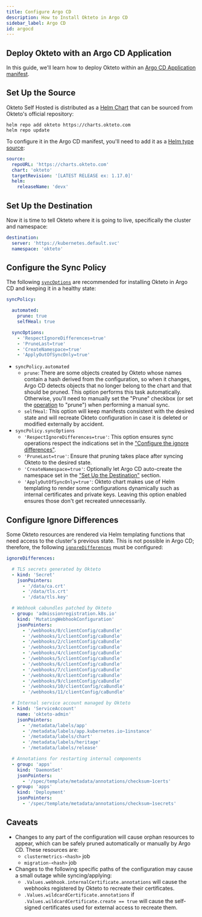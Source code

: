 ```yaml
---
title: Configure Argo CD
description: How to Install Okteto in Argo CD
sidebar_label: Argo CD
id: argocd
---
```


## Deploy Okteto with an Argo CD Application

In this guide, we'll learn how to deploy Okteto within an [Argo CD Application manifest](https://argo-cd.readthedocs.io/en/stable/user-guide/application-specification/).

## Set Up the Source

Okteto Self Hosted is distributed as a [Helm Chart](https://helm.sh/docs/topics/charts/) that can be sourced from Okteto's official repository:

```
helm repo add okteto https://charts.okteto.com
helm repo update
```

To configure it in the Argo CD manifest, you'll need to add it as a [Helm type source](https://argo-cd.readthedocs.io/en/stable/user-guide/helm/):

```yaml
source:
  repoURL: 'https://charts.okteto.com'
  chart: 'okteto'
  targetRevision: '[LATEST RELEASE ex: 1.17.0]'
  helm:
    releaseName: 'devx'
```

## Set Up the Destination

Now it is time to tell Okteto where it is going to live, specifically the cluster and namespace:

```yaml
destination:
  server: 'https://kubernetes.default.svc'
  namespace: 'okteto'
```

## Configure the Sync Policy

The following [`syncOptions`](https://argo-cd.readthedocs.io/en/stable/user-guide/sync-options/) are recommended for installing Okteto in Argo CD and keeping it in a healthy state:

```yaml
syncPolicy:

  automated:
    prune: true
    selfHeal: true

  syncOptions:
    - 'RespectIgnoreDifferences=true'
    - 'PruneLast=true'
    - 'CreateNamespace=true'
    - 'ApplyOutOfSyncOnly=true'
```

- `syncPolicy.automated`
  - `prune`: There are some objects created by Okteto whose names contain a hash derived from the configuration, so when it changes, Argo CD detects objects that no longer belong to the chart and that should be pruned. This option performs this task automatically. Otherwise, you'll need to manually set the "Prune" checkbox (or set the [operation](https://argo-cd.readthedocs.io/en/stable/user-guide/sync-kubectl/#prune) to "prune") when performing a manual sync.
  - `selfHeal`: This option will keep manifests consistent with the desired state and will recreate Okteto configuration in case it is deleted or modified externally by accident.
- `syncPolicy.syncOptions`
  - `'RespectIgnoreDifferences=true'`: This option ensures sync operations respect the indications set in the ["Configure the ignore differences"](#configure-the-ignore-differences).
  - `'PruneLast=true'`: Ensure that pruning takes place after syncing Okteto to the desired state.
  - `'CreateNamespace=true'`: Optionally let Argo CD auto-create the namespace set in the ["Set Up the Destination"](#set-up-the-destination) section.
  - `'ApplyOutOfSyncOnly=true'`: Okteto chart makes use of Helm templating to render some configurations dynamically such as internal certificates and private keys. Leaving this option enabled ensures those don't get recreated unnecessarily.

## Configure Ignore Differences

Some Okteto resources are rendered via Helm templating functions that need access to the cluster's previous state. This is not possible in Argo CD; therefore, the following [`ignoreDifferences`](https://argo-cd.readthedocs.io/en/stable/user-guide/diffing/) must be configured:

```yaml
ignoreDifferences:

  # TLS secrets generated by Okteto
  - kind: 'Secret'
    jsonPointers:
      - '/data/ca.crt'
      - '/data/tls.crt'
      - '/data/tls.key'

  # Webhook cabundles patched by Okteto
  - group: 'admissionregistration.k8s.io'
    kind: 'MutatingWebhookConfiguration'
    jsonPointers:
      - '/webhooks/0/clientConfig/caBundle'
      - '/webhooks/1/clientConfig/caBundle'
      - '/webhooks/2/clientConfig/caBundle'
      - '/webhooks/3/clientConfig/caBundle'
      - '/webhooks/4/clientConfig/caBundle'
      - '/webhooks/5/clientConfig/caBundle'
      - '/webhooks/6/clientConfig/caBundle'
      - '/webhooks/7/clientConfig/caBundle'
      - '/webhooks/8/clientConfig/caBundle'
      - '/webhooks/9/clientConfig/caBundle'
      - '/webhooks/10/clientConfig/caBundle'
      - '/webhooks/11/clientConfig/caBundle'

  # Internal service account managed by Okteto
  - kind: 'ServiceAccount'
    name: 'okteto-admin'
    jsonPointers:
      - '/metadata/labels/app'
      - '/metadata/labels/app.kubernetes.io~1instance'
      - '/metadata/labels/chart'
      - '/metadata/labels/heritage'
      - '/metadata/labels/release'

  # Annotations for restarting internal components
  - group: 'apps'
    kind: 'DaemonSet'
    jsonPointers:
      - '/spec/template/metadata/annotations/checksum~1certs'
  - group: 'apps'
    kind: 'Deployment'
    jsonPointers:
      - '/spec/template/metadata/annotations/checksum~1secrets'
```

## Caveats

- Changes to any part of the configuration will cause orphan resources to appear, which can be safely pruned automatically or manually by Argo CD. These resources are:
  - `clustermetrics-<hash>` job
  - `migration-<hash>` job
- Changes to the following specific paths of the configuration may cause a small outage while syncing/applying:
  - `.Values.webhook.internalCertificate.annotations` will cause the webhooks registered by Okteto to recreate their certificates.
  - `.Values.wildcardCertificate.annotations` if `.Values.wildcardCertificate.create == true` will cause the self-signed certificates used for external access to recreate them.
